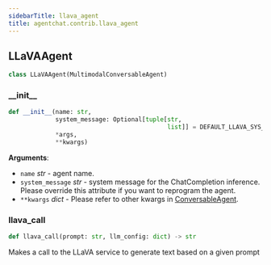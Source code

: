 ```yaml
---
sidebarTitle: llava_agent
title: agentchat.contrib.llava_agent
---
```


## LLaVAAgent

```python
class LLaVAAgent(MultimodalConversableAgent)
```

### \_\_init\_\_

```python
def __init__(name: str,
             system_message: Optional[tuple[str,
                                            list]] = DEFAULT_LLAVA_SYS_MSG,
             *args,
             **kwargs)
```

**Arguments**:

- `name` _str_ - agent name.
- `system_message` _str_ - system message for the ChatCompletion inference.
  Please override this attribute if you want to reprogram the agent.
- `**kwargs` _dict_ - Please refer to other kwargs in
  [ConversableAgent](../conversable_agent#init).

### llava\_call

```python
def llava_call(prompt: str, llm_config: dict) -> str
```

Makes a call to the LLaVA service to generate text based on a given prompt

